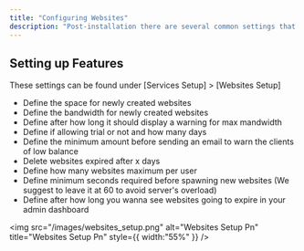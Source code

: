 ```yaml
---
title: "Configuring Websites"
description: "Post-installation there are several common settings that should be reviewed and adjusted as necessary such as this page where you can specify and customize specific features."
---
```


## Setting up Features

These settings can be found under [Services Setup] \> [Websites Setup]

- Define the space for newly created websites
- Define the bandwidth for newly created websites
- Define after how long it should display a warning for max mandwidth
- Define if allowing trial or not and how many days
- Define the minimum amount before sending an email to warn the clients of low balance
- Delete websites expired after x days
- Define how many websites maximum per user
- Define minimum seconds required before spawning new websites (We suggest to leave it at 60 to avoid server's overload)
- Define after how long you wanna see websites going to expire in your admin dashboard

<img
  src="/images/websites_setup.png"
  alt="Websites Setup Pn"
  title="Websites Setup Pn"
  style={{ width:"55%" }}
/>